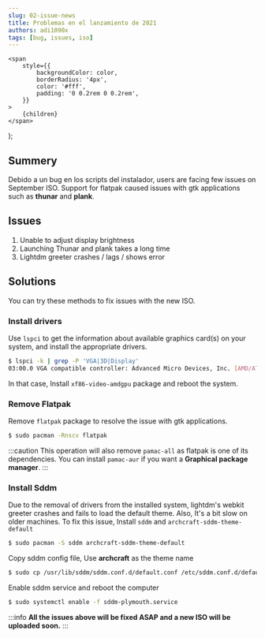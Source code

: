 ```yaml
---
slug: 02-issue-news
title: Problemas en el lanzamiento de 2021
authors: adi1090x
tags: [bug, issues, iso]
---
```


    <span
        style={{
            backgroundColor: color,
            borderRadius: '4px',
            color: '#fff',
            padding: '0 0.2rem 0 0.2rem',
        }}
    >
        {children}
    </span>
);

## Summery

Debido a un <Highlight color="#E06B74">bug</Highlight> en los scripts del instalador, users are facing few issues on September ISO.
Support for <Highlight color="#55B6C2">flatpak</Highlight> caused issues with gtk applications such as **thunar** and **plank**.

<!--truncate-->

## Issues

1. Unable to adjust display brightness
1. Launching Thunar and plank takes a long time
1. Lightdm greeter crashes / lags / shows error

## Solutions

You can try these methods to fix issues with the new ISO.

### Install drivers

Use `lspci` to get the information about available graphics card(s) on your system, and install the appropriate drivers.

```bash
$ lspci -k | grep -P 'VGA|3D|Display'
03:00.0 VGA compatible controller: Advanced Micro Devices, Inc. [AMD/ATI] Picasso (rev c2)
```

In that case, Install `xf86-video-amdgpu` package and reboot the system.

### Remove Flatpak

Remove `flatpak` package to resolve the issue with gtk applications.

```bash
$ sudo pacman -Rnscv flatpak
```

:::caution
This operation will also remove `pamac-all` as flatpak is one of its dependencies.
You can install `pamac-aur` if you want a **Graphical package manager**.
:::

### Install Sddm

Due to the removal of drivers from the installed system, lightdm's webkit greeter crashes and fails to load the default theme.
Also, It's a bit slow on older machines. To fix this issue, Install `sddm` and `archcraft-sddm-theme-default`

```bash
$ sudo pacman -S sddm archcraft-sddm-theme-default
```

Copy sddm config file, Use **archcraft** as the theme name

```bash
$ sudo cp /usr/lib/sddm/sddm.conf.d/default.conf /etc/sddm.conf.d/default.conf
```

Enable sddm service and reboot the computer

```bash
$ sudo systemctl enable -f sddm-plymouth.service
```

:::info
**All the issues above will be fixed ASAP and a new ISO will be uploaded soon.**
:::
